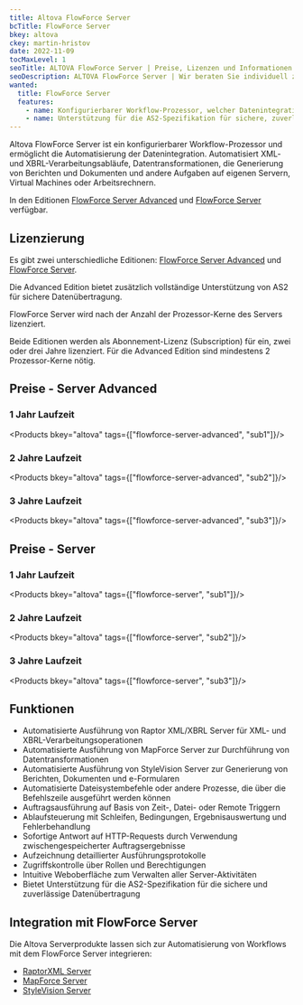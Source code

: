 ```yaml
---
title: Altova FlowForce Server
bcTitle: FlowForce Server
bkey: altova
ckey: martin-hristov
date: 2022-11-09
tocMaxLevel: 1
seoTitle: ALTOVA FlowForce Server | Preise, Lizenzen und Informationen
seoDescription: ALTOVA FlowForce Server | Wir beraten Sie individuell zu Fragen bei Lizenzierung und Kosten.
wanted:
  title: FlowForce Server
  features:
    - name: Konfigurierbarer Workflow-Prozessor, welcher Datenintegrationen automatisiert
    - name: Unterstützung für die AS2-Spezifikation für sichere, zuverlässige Datenübertragung
---
```




<Intro>

Altova FlowForce Server ist ein konfigurierbarer Workflow-Prozessor und ermöglicht die Automatisierung der Datenintegration. Automatisiert XML- und XBRL-Verarbeitungsabläufe, Datentransformationen, die Generierung von Berichten und Dokumenten und andere Aufgaben auf eigenen Servern, Virtual Machines oder Arbeitsrechnern.


In den Editionen [FlowForce Server Advanced](#preise---server-advanced) und [FlowForce Server](#preise---server) verfügbar.


</Intro>

<TOC />



## Lizenzierung

Es gibt zwei unterschiedliche Editionen: [FlowForce Server Advanced](#preise---server-advanced) und [FlowForce Server](#preise---server).

Die Advanced Edition bietet zusätzlich vollständige Unterstützung von AS2 für sichere Datenübertragung.

FlowForce Server wird nach der Anzahl der Prozessor-Kerne des Servers lizenziert.

Beide Editionen werden als Abonnement-Lizenz (Subscription) für ein, zwei oder drei Jahre lizenziert. Für die Advanced Edition sind mindestens 2 Prozessor-Kerne nötig.



## Preise - Server Advanced

### 1 Jahr Laufzeit

<Products bkey="altova" tags={["flowforce-server-advanced", "sub1"]}/>

### 2 Jahre Laufzeit

<Products bkey="altova" tags={["flowforce-server-advanced", "sub2"]}/>

### 3 Jahre Laufzeit

<Products bkey="altova" tags={["flowforce-server-advanced", "sub3"]}/>


## Preise - Server

### 1 Jahr Laufzeit

<Products bkey="altova" tags={["flowforce-server", "sub1"]}/>

### 2 Jahre Laufzeit

<Products bkey="altova" tags={["flowforce-server", "sub2"]}/>

### 3 Jahre Laufzeit

<Products bkey="altova" tags={["flowforce-server", "sub3"]}/>



## Funktionen

<ArrowList>

- Automatisierte Ausführung von Raptor XML/XBRL Server für XML- und XBRL-Verarbeitungsoperationen
- Automatisierte Ausführung von MapForce Server zur Durchführung von Datentransformationen
- Automatisierte Ausführung von StyleVision Server zur Generierung von Berichten, Dokumenten und e-Formularen
- Automatisierte Dateisystembefehle oder andere Prozesse, die über die Befehlszeile ausgeführt werden können
- Auftragsausführung auf Basis von Zeit-, Datei- oder Remote Triggern
- Ablaufsteuerung mit Schleifen, Bedingungen, Ergebnisauswertung und Fehlerbehandlung
- Sofortige Antwort auf HTTP-Requests durch Verwendung zwischengespeicherter Auftragsergebnisse
- Aufzeichnung detaillierter Ausführungsprotokolle
- Zugriffskontrolle über Rollen und Berechtigungen
- Intuitive Weboberfläche zum Verwalten aller Server-Aktivitäten
- Bietet Unterstützung für die AS2-Spezifikation für die sichere und zuverlässige Datenübertragung

</ArrowList>

## Integration mit FlowForce Server

Die Altova Serverprodukte lassen sich zur Automatisierung von Workflows mit dem FlowForce Server integrieren:

<ArrowList>

- [RaptorXML Server](/hersteller/altova/raptorxml-server/)
- [MapForce Server](/hersteller/altova/mapforce-server/)
- [StyleVision Server](/hersteller/altova/stylevision-server/)

</ArrowList>
